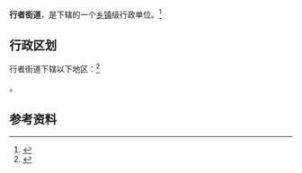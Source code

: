 {{中国乡级行政区|61/01/15/006/000}}

'''行者街道'''，是{{PRC admin/fullname|61/01/15/006/000|3}}下辖的一个[[乡镇|乡镇]]级行政单位。<ref>{{PRC admin/ref sgc|{{PRC admin/parent|61/01/15/006/000}}}}</ref>

== 行政区划 ==

行者街道下辖以下地区：<ref>{{PRC admin/ref sgc|61/01/15/006/000}}</ref>

{{PRC admin/children|61/01/15/006/000}}。

== 参考资料 ==

{{reflist}}

{{行政区划小作品}}
{{PRC admin/navcat|61/01/15/006/000}}